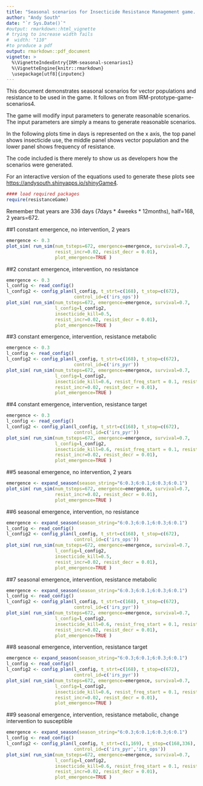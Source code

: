 ```yaml
---
title: "Seasonal scenarios for Insecticide Resistance Management game. v1"
author: "Andy South"
date: "`r Sys.Date()`"
#output: rmarkdown::html_vignette
# trying to increase width fails
#  width: "110" 
#to produce a pdf
output: rmarkdown::pdf_document
vignette: >
  %\VignetteIndexEntry{IRM-seasonal-scenarios1}
  %\VignetteEngine{knitr::rmarkdown}
  \usepackage[utf8]{inputenc}
---
```


This document demonstrates seasonal scenarios for vector populations and resistance to be used in the game. It follows on from IRM-prototype-game-scenarios4.


The game will modify input parameters to generate reasonable scenarios. The input parameters are simply a means to generate reasonable scenarios.


In the following plots time in days is represented on the x axis, the top panel shows insecticide use, the middle panel shows vector population and the lower panel shows frequency of resistance. 

The code included is there merely to show us as developers how the scenarios were generated.

For an interactive version of the equations used to generate these plots see [https://andysouth.shinyapps.io/shinyGame4](https://andysouth.shinyapps.io/shinyGame4).


```r
#### load required packages
require(resistanceGame)
```

Remember that years are 336 days (7days * 4weeks * 12months), half=168, 2 years=672.

\newpage

##1 constant emergence, no intervention, 2 years

```r

emergence <- 0.3
plot_sim( run_sim(num_tsteps=672, emergence=emergence, survival=0.7,
                  resist_incr=0.02, resist_decr = 0.01), 
                  plot_emergence=TRUE )
```

\newpage

##2 constant emergence, intervention, no resistance

```r

emergence <- 0.3
l_config <- read_config()
l_config2 <- config_plan(l_config, t_strt=c(168), t_stop=c(672),
                         control_id=c('irs_ops'))
plot_sim( run_sim(num_tsteps=672, emergence=emergence, survival=0.7,
                  l_config=l_config2,
                  insecticide_kill=0.5,
                  resist_incr=0.02, resist_decr = 0.01), 
                  plot_emergence=TRUE )
```

\newpage


##3 constant emergence, intervention, resistance metabolic

```r

emergence <- 0.3
l_config <- read_config()
l_config2 <- config_plan(l_config, t_strt=c(168), t_stop=c(672),
                         control_id=c('irs_pyr'))
plot_sim( run_sim(num_tsteps=672, emergence=emergence, survival=0.7,
                  l_config=l_config2,
                  insecticide_kill=0.6, resist_freq_start = 0.1, resist_mech='metabolic',
                  resist_incr=0.02, resist_decr = 0.01), 
                  plot_emergence=TRUE )
```

\newpage


##4 constant emergence, intervention, resistance target

```r

emergence <- 0.3
l_config <- read_config()
l_config2 <- config_plan(l_config, t_strt=c(168), t_stop=c(672),
                         control_id=c('irs_pyr'))
plot_sim( run_sim(num_tsteps=672, emergence=emergence, survival=0.7,
                  l_config=l_config2,
                  insecticide_kill=0.6, resist_freq_start = 0.1, resist_mech='target',
                  resist_incr=0.02, resist_decr = 0.01), 
                  plot_emergence=TRUE )
```

\newpage


##5 seasonal emergence, no intervention, 2 years

```r

emergence <- expand_season(season_string="6:0.3;6:0.1;6:0.3;6:0.1")
plot_sim( run_sim(num_tsteps=672, emergence=emergence, survival=0.7,
                  resist_incr=0.02, resist_decr = 0.01), 
                  plot_emergence=TRUE )
```

\newpage


##6 seasonal emergence, intervention, no resistance

```r

emergence <- expand_season(season_string="6:0.3;6:0.1;6:0.3;6:0.1")
l_config <- read_config()
l_config2 <- config_plan(l_config, t_strt=c(168), t_stop=c(672),
                         control_id=c('irs_ops'))
plot_sim( run_sim(num_tsteps=672, emergence=emergence, survival=0.7,
                  l_config=l_config2,
                  insecticide_kill=0.5,
                  resist_incr=0.02, resist_decr = 0.01), 
                  plot_emergence=TRUE )
```

\newpage


##7 seasonal emergence, intervention, resistance metabolic

```r

emergence <- expand_season(season_string="6:0.3;6:0.1;6:0.3;6:0.1")
l_config <- read_config()
l_config2 <- config_plan(l_config, t_strt=c(168), t_stop=c(672),
                         control_id=c('irs_pyr'))
plot_sim( run_sim(num_tsteps=672, emergence=emergence, survival=0.7,
                  l_config=l_config2,
                  insecticide_kill=0.6, resist_freq_start = 0.1, resist_mech='metabolic',
                  resist_incr=0.02, resist_decr = 0.01), 
                  plot_emergence=TRUE )
```

\newpage


##8 seasonal emergence, intervention, resistance target

```r

emergence <- expand_season(season_string="6:0.3;6:0.1;6:0.3;6:0.1")
l_config <- read_config()
l_config2 <- config_plan(l_config, t_strt=c(168), t_stop=c(672),
                         control_id=c('irs_pyr'))
plot_sim( run_sim(num_tsteps=672, emergence=emergence, survival=0.7,
                  l_config=l_config2,
                  insecticide_kill=0.6, resist_freq_start = 0.1, resist_mech='target',
                  resist_incr=0.02, resist_decr = 0.01), 
                  plot_emergence=TRUE )
```

\newpage


##9 seasonal emergence, intervention, resistance metabolic, change intervention to susceptible

```r

emergence <- expand_season(season_string="6:0.3;6:0.1;6:0.3;6:0.1")
l_config <- read_config()
l_config2 <- config_plan(l_config, t_strt=c(1,169), t_stop=c(168,336),
                         control_id=c('irs_pyr','irs_ops'))
plot_sim( run_sim(num_tsteps=672, emergence=emergence, survival=0.7,
                  l_config=l_config2,
                  insecticide_kill=0.6, resist_freq_start = 0.1, resist_mech='metabolic',
                  resist_incr=0.02, resist_decr = 0.01), 
                  plot_emergence=TRUE )
```

\newpage






